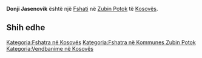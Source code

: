 {{Fshat në Kosovës
 | Emri                = Donji Jasenovik
 | EmriAlt                = Doni Jasenovik,Donji Jasenovik,Jasenovik i Poshtem,Jasenovik i Poshtëm,Jasenoviku i Eperm,Jasenoviku i Epërm,Доњи Јасеновик
 | Emri (Rasa dhanore) = 
 | Figura              = 
 | Shteti              = Kosovës
 | Komuna              = Zubin Potok
 | Kodi postar         = 
 | Sipërfaqja          = 

 | Popullsia           = 

 | Regj. i popullsisë  = 
 | Dend. e popullsisë  = 
 | Faqja zyrtare       = 
 <!--- Koordinatat ----> 
 | Gjerësia            = 42.92111
 | Gjatësia            = 20.6775
 | Lartësia            = 
}}
'''Donji Jasenovik''' është një [[Fshati]] në [[Zubin Potok]] të [[Kosovës]].

<!-- == Gjeografia == -->
<!-- == Historia == -->
<!-- == Demografia == -->
== Shih edhe ==
{{Komuna Zubin Potok}}
{{Kosovo-Administrata-Cung}}

[[Kategoria:Fshatra në Kosovës]]
[[Kategoria:Fshatra në Kommunes Zubin Potok]]
[[Kategoria:Vendbanime në Kosovës]]
